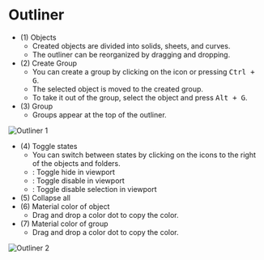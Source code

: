 
# Outliner

- (1) Objects
    - Created objects are divided into solids, sheets, and curves.
    - The outliner can be reorganized by dragging and dropping.
- (2) Create Group
    - You can create a group by clicking on the icon or pressing <kbd>Ctrl + G</kbd>.
    - The selected object is moved to the created group.
    - To take it out of the group, select the object and press <kbd>Alt + G</kbd>.
- (3) Group
    - Groups appear at the top of the outliner.

![Outliner 1](/img/outliner-1.png)

- (4) Toggle states
    - You can switch between states by clicking on the icons to the right of the objects and folders.
    - <ButtonIcon type="button-outliner-hide" double="true" />: Toggle hide in viewport
    - <ButtonIcon type="button-outliner-disable" double="true" /> : Toggle disable in viewport
    - <ButtonIcon type="button-outliner-disable-selection" double="true"  /> : Toggle disable selection in viewport
- (5) Collapse all
- (6) Material color of object
    - Drag and drop a color dot to copy the color.
- (7) Material color of group
    - Drag and drop a color dot to copy the color.

![Outliner 2](/img/outliner-2.png)



